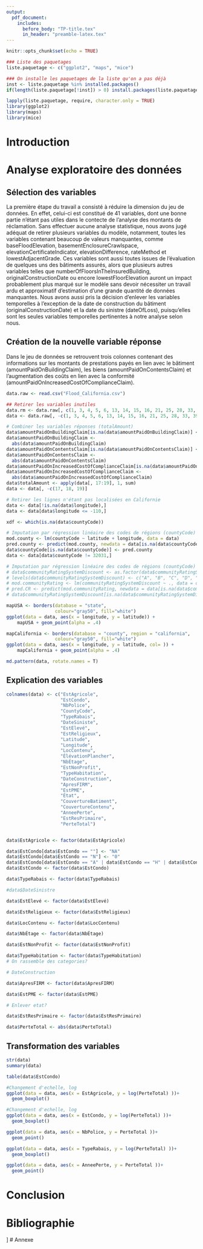 ---
output:
  pdf_document:
    includes:
      before_body: "TP-title.tex"
      in_header: "preamble-latex.tex"
---  
\centering  

\clearpage  
  
\tableofcontents   

\justify  
\clearpage  

```{r setup, include=FALSE}
knitr::opts_chunk$set(echo = TRUE)
```

```{r paquetages, message=FALSE, eval=TRUE, include=FALSE, echo = FALSE}
### Liste des paquetages
liste.paquetage <- c("ggplot2", "maps", "mice")

### On installe les paquetages de la liste qu'on a pas déjà
inst <- liste.paquetage %in% installed.packages()
if(length(liste.paquetage[!inst]) > 0) install.packages(liste.paquetage[!inst])

lapply(liste.paquetage, require, character.only = TRUE)
library(ggplot2)
library(maps)
library(mice)
```

# Introduction

# Analyse exploratoire des données

## Sélection des variables

La première étape du travail a consisté à réduire la dimension du jeu de données. En effet, celui-ci est constitué de 41 variables, dont une bonne partie n'étant pas utiles dans le contecte de l'analyse des montants de réclamation. 
\newline
\newline
Sans effectuer aucune analyse statistique, nous avons jugé adéquat de retirer plusieurs variables du modèle, notamment, toutes les variables contenant beaucoup de valeurs manquantes, comme baseFloodElevation, basementEnclosureCrawlspace, elevationCertificateIndicator, elevationDifference, rateMethod et lowestAdjacentGrade. Ces variables sont aussi toutes issues de l'évaluation de quelques uns des bâtiments assurés, alors que plusieurs autres variables telles que numberOfFloorsInTheInsuredBuilding, originalConstructionDate ou encore lowestFloorElevation  auront un impact probablement plus marqué sur le modèle sans devoir nécessiter un travail ardu et approximatif d'estimation d'une grande quantité de données manquantes.
\newline
\newline
Nous avons aussi pris la décision d'enlever les variables temporelles à l'exception de la date de construction du bâtiment (originalConstructionDate) et la date du sinistre (dateOfLoss), puisqu'elles sont les seules variables temporelles pertinentes à notre analyse selon nous. 

## Création de la nouvelle variable réponse

Dans le jeu de données se retrouvent trois colonnes contenant des informations sur les montants de prestations payés en lien avec le bâtiment (amountPaidOnBuildingClaim), les biens (amountPaidOnContentsClaim) et l'augmentation des coûts en lien avec la conformité (amountPaidOnIncreasedCostOfComplianceClaim). 


```{r data import, echo = T}
data.raw <- read.csv("Flood_California.csv")
```

```{r data setup, echo = T}
## Retirer les variables inutiles
data.rm <- data.raw[, c(1, 3, 4, 5, 6, 13, 14, 15, 16, 21, 25, 28, 33, 39, 41)]
data <- data.raw[, -c(1, 3, 4, 5, 6, 13, 14, 15, 16, 21, 25, 28, 33, 39, 41)]

# Combiner les variables réponses (totalAmount)
data$amountPaidOnBuildingClaim[is.na(data$amountPaidOnBuildingClaim)] <- 0
data$amountPaidOnBuildingClaim <-
  abs(data$amountPaidOnBuildingClaim)
data$amountPaidOnContentsClaim[is.na(data$amountPaidOnContentsClaim)] <-0
data$amountPaidOnContentsClaim <-
  abs(data$amountPaidOnContentsClaim)
data$amountPaidOnIncreasedCostOfComplianceClaim[is.na(data$amountPaidOnIncreasedCostOfComplianceClaim)] <- 0
data$amountPaidOnIncreasedCostOfComplianceClaim <-
  abs(data$amountPaidOnIncreasedCostOfComplianceClaim)
data$totalAmount <- apply(data[, 17:19], 1, sum)
data <- data[, -c(17, 18, 19)]

# Retirer les lignes n'étant pas localisées en Californie
data <- data[!is.na(data$longitude),]
data <- data[data$longitude <= -110,]

xdf <- which(is.na(data$countyCode))

# Imputation par régression linéaire des codes de régions (countyCode)
mod.county <- lm(countyCode ~ latitude + longitude, data = data)
pred.county <- predict(mod.county, newdata = data[is.na(data$countyCode),], type = "response")
data$countyCode[is.na(data$countyCode)] <- pred.county
data <- data[data$countyCode != 32031,]

# Imputation par régression linéaire des codes de régions (countyCode)
# data$communityRatingSystemDiscount <- as.factor(data$communityRatingSystemDiscount)
# levels(data$communityRatingSystemDiscount) <- c("A", "B", "C", "D", "E", "F", "G", "H", "I", "H")
# mod.communityRating <- lm(communityRatingSystemDiscount ~ ., data = data)
# pred.CR <- predict(mod.communityRating, newdata = data[is.na(data$communityRatingSystemDiscount),], type = "response")
# data$communityRatingSystemDiscount[is.na(data$communityRatingSystemDiscount)] <- pred.CR


```

```{r geolocalisation, echo = T}
mapUSA <- borders(database = "state", 
                  colour="gray50", fill="white")
ggplot(data = data, aes(x = longitude, y = latitude)) +
    mapUSA + geom_point(alpha = .4)

mapCalifornia <- borders(database = "county", region = "california",
                  colour="gray50", fill="white")
ggplot(data = data, aes(x = longitude, y = latitude, col= )) +
    mapCalifornia + geom_point(alpha = .4)  

md.pattern(data, rotate.names = T)

```

## Explication des variables



```{r}
colnames(data) <- c("EstAgricole",
                    "EstCondo",
                    "NbPolice",
                    "CountyCode",
                    "TypeRabais",
                    "DateSiniste",
                    "EstElevé",
                    "EstReligieux",
                    "Latitude",
                    "Longitude",
                    "LocContenu",
                    "ÉlévationPlancher",
                    "NbÉtage",
                    "EstNonProfit",
                    "TypeHabitation",
                    "DateConstruction",
                    "ApresFIRM",
                    "EstPME",
                    "État",
                    "CouvertureBatiment",
                    "CouvertureContenu",
                    "AnneePerte",
                    "EstResPrimaire",
                    "PerteTotal")


data$EstAgricole <- factor(data$EstAgricole)

data$EstCondo[data$EstCondo == ""] <- "NA"
data$EstCondo[data$EstCondo == "N"] <- "0"
data$EstCondo[data$EstCondo == "A" | data$EstCondo == "H" | data$EstCondo == "L" | data$EstCondo == "U"] <- "1"
data$EstCondo <- factor(data$EstCondo)

data$TypeRabais <- factor(data$TypeRabais)

#data$DateSinistre

data$EstElevé <- factor(data$EstElevé)

data$EstReligieux <- factor(data$EstReligieux)

data$LocContenu <- factor(data$LocContenu)

data$NbÉtage <- factor(data$NbÉtage)

data$EstNonProfit <- factor(data$EstNonProfit)

data$TypeHabitation <- factor(data$TypeHabitation)
# On rassemble des categories?

# DateConstruction

data$ApresFIRM <- factor(data$ApresFIRM)

data$EstPME <- factor(data$EstPME)

# Enlever etat?

data$EstResPrimaire <- factor(data$EstResPrimaire)

data$PerteTotal <- abs(data$PerteTotal)

```
## Transformation des variables

```{r}
str(data)
summary(data)

table(data$EstCondo)

#Changement d'echelle, log
ggplot(data = data, aes(x = EstAgricole, y = log(PerteTotal) ))+
  geom_boxplot()

#Changement d'echelle, log
ggplot(data = data, aes(x = EstCondo, y = log(PerteTotal) ))+
  geom_boxplot()

ggplot(data = data, aes(x = NbPolice, y = PerteTotal ))+
  geom_point()

ggplot(data = data, aes(x = TypeRabais, y = log(PerteTotal) ))+
  geom_boxplot()

ggplot(data = data, aes(x = AnneePerte, y = PerteTotal ))+
  geom_point()

```



\newpage
# Conclusion


\newpage
# Bibliographie


]\newpage
# Annexe




